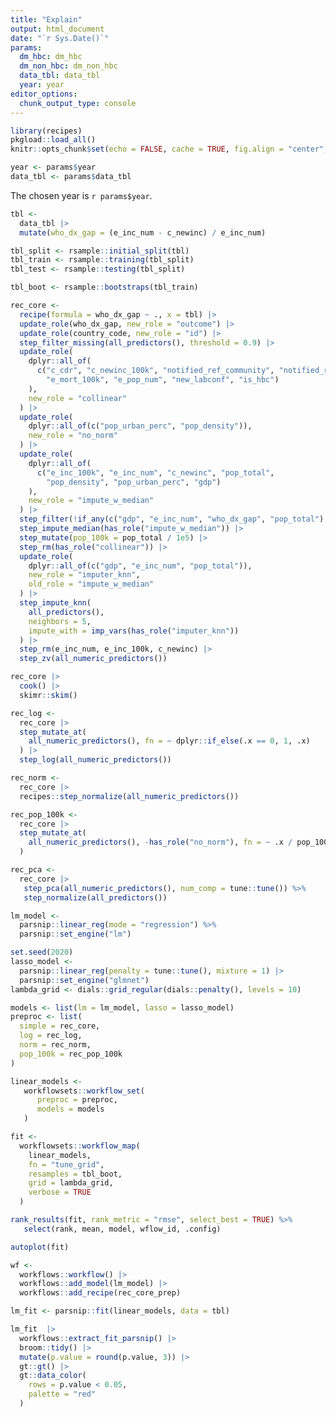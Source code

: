 ```yaml
---
title: "Explain"
output: html_document
date: "`r Sys.Date()`"
params:
  dm_hbc: dm_hbc
  dm_non_hbc: dm_non_hbc
  data_tbl: data_tbl
  year: year
editor_options: 
  chunk_output_type: console
---
```


```r
library(recipes)
pkgload::load_all()
knitr::opts_chunk$set(echo = FALSE, cache = TRUE, fig.align = "center", message = FALSE, warning = FALSE)
```


```r
year <- params$year
data_tbl <- params$data_tbl
```

The chosen year is `r params$year`.

```r
tbl <- 
  data_tbl |> 
  mutate(who_dx_gap = (e_inc_num - c_newinc) / e_inc_num) 
```


```r
tbl_split <- rsample::initial_split(tbl)
tbl_train <- rsample::training(tbl_split)
tbl_test <- rsample::testing(tbl_split)
```

```r
tbl_boot <- rsample::bootstraps(tbl_train)
```

```r
rec_core <-
  recipe(formula = who_dx_gap ~ ., x = tbl) |>
  update_role(who_dx_gap, new_role = "outcome") |>
  update_role(country_code, new_role = "id") |>
  step_filter_missing(all_predictors(), threshold = 0.9) |> 
  update_role(
    dplyr::all_of(
      c("c_cdr", "c_newinc_100k", "notified_ref_community", "notified_ref",
        "e_mort_100k", "e_pop_num", "new_labconf", "is_hbc")
    ),  
    new_role = "collinear"
  ) |>
  update_role(
    dplyr::all_of(c("pop_urban_perc", "pop_density")), 
    new_role = "no_norm"
  ) |>
  update_role(
    dplyr::all_of(
      c("e_inc_100k", "e_inc_num", "c_newinc", "pop_total", 
        "pop_density", "pop_urban_perc", "gdp")
    ),  
    new_role = "impute_w_median"
  ) |>
  step_filter(!if_any(c("gdp", "e_inc_num", "who_dx_gap", "pop_total"), is.na)) |> 
  step_impute_median(has_role("impute_w_median")) |> 
  step_mutate(pop_100k = pop_total / 1e5) |> 
  step_rm(has_role("collinear")) |>
  update_role(
    dplyr::all_of(c("gdp", "e_inc_num", "pop_total")), 
    new_role = "imputer_knn",
    old_role = "impute_w_median"
  ) |> 
  step_impute_knn(
    all_predictors(),
    neighbors = 5,
    impute_with = imp_vars(has_role("imputer_knn"))
  ) |>
  step_rm(e_inc_num, e_inc_100k, c_newinc) |> 
  step_zv(all_numeric_predictors()) 
```

```r
rec_core |> 
  cook() |> 
  skimr::skim()
```


```r
rec_log <- 
  rec_core |> 
  step_mutate_at(
    all_numeric_predictors(), fn = ~ dplyr::if_else(.x == 0, 1, .x)
  ) |> 
  step_log(all_numeric_predictors())
```

```r
rec_norm <- 
  rec_core |> 
  recipes::step_normalize(all_numeric_predictors())
```

```r
rec_pop_100k <- 
  rec_core |> 
  step_mutate_at(
    all_numeric_predictors(), -has_role("no_norm"), fn = ~ .x / pop_100k
  ) 
```

```r
rec_pca <- 
  rec_core |> 
   step_pca(all_numeric_predictors(), num_comp = tune::tune()) %>% 
   step_normalize(all_predictors())
```


```r
lm_model <-
  parsnip::linear_reg(mode = "regression") %>%
  parsnip::set_engine("lm")
```

```r
set.seed(2020)
lasso_model <- 
  parsnip::linear_reg(penalty = tune::tune(), mixture = 1) |> 
  parsnip::set_engine("glmnet")
lambda_grid <- dials::grid_regular(dials::penalty(), levels = 10)
```

```r
models <- list(lm = lm_model, lasso = lasso_model)
preproc <- list(
  simple = rec_core, 
  log = rec_log, 
  norm = rec_norm, 
  pop_100k = rec_pop_100k
)
```

```r
linear_models <- 
   workflowsets::workflow_set(
      preproc = preproc,
      models = models
   )
```

```r
fit <- 
  workflowsets::workflow_map(
    linear_models, 
    fn = "tune_grid",
    resamples = tbl_boot,
    grid = lambda_grid,
    verbose = TRUE
  ) 
```

```r
rank_results(fit, rank_metric = "rmse", select_best = TRUE) %>% 
   select(rank, mean, model, wflow_id, .config)
```


```r
autoplot(fit)
```


```r
wf <-
  workflows::workflow() |>
  workflows::add_model(lm_model) |>
  workflows::add_recipe(rec_core_prep) 
```

```r
lm_fit <- parsnip::fit(linear_models, data = tbl)
```

```r
lm_fit  |>
  workflows::extract_fit_parsnip() |>
  broom::tidy() |> 
  mutate(p.value = round(p.value, 3)) |> 
  gt::gt() |> 
  gt::data_color(
    rows = p.value < 0.05,
    palette = "red"
  )
```


